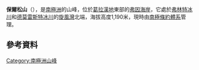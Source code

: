 {{coord|67|20|S|65|32|W|display=title}}

'''保爾松山'''（{{lang-en|Mount Palsson}}），是[[南極洲|南極洲]]的山峰，位於[[葛拉漢地|葛拉漢地]]東部的[[弗因海岸|弗因海岸]]，它處於[[弗林特冰川|弗林特冰川]]和[[德莫雷斯特冰川|德莫雷斯特冰川]]的[[旋風灣|旋風灣]]北端，海拔高度1,190米，現時由[[南極條約體系|南極條約體系]]管理。

==參考資料==
{{usgs-gazetteer}}

{{DEFAULTSORT:Mount Palsson}}
[[Category:南極洲山峰|Category:南極洲山峰]]


{{FoynCoast-geo-stub}}